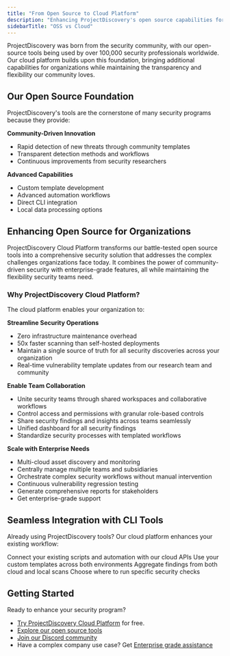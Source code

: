 ```yaml
---
title: "From Open Source to Cloud Platform"
description: "Enhancing ProjectDiscovery's open source capabilities for organizations"
sidebarTitle: "OSS vs Cloud"
---
```


ProjectDiscovery was born from the security community, with our open-source tools being used by over 100,000 security professionals worldwide. Our cloud platform builds upon this foundation, bringing additional capabilities for organizations while maintaining the transparency and flexibility our community loves.

## Our Open Source Foundation

ProjectDiscovery's tools are the cornerstone of many security programs because they provide:

**Community-Driven Innovation**
- Rapid detection of new threats through community templates
- Transparent detection methods and workflows
- Continuous improvements from security researchers

**Advanced Capabilities**
- Custom template development
- Advanced automation workflows
- Direct CLI integration
- Local data processing options

## Enhancing Open Source for Organizations

ProjectDiscovery Cloud Platform transforms our battle-tested open source tools into a comprehensive security solution that addresses the complex challenges organizations face today. It combines the power of community-driven security with enterprise-grade features, all while maintaining the flexibility security teams need.

### Why ProjectDiscovery Cloud Platform?

The cloud platform enables your organization to:

**Streamline Security Operations**
- Zero infrastructure maintenance overhead
- 50x faster scanning than self-hosted deployments
- Maintain a single source of truth for all security discoveries across your organization
- Real-time vulnerability template updates from our research team and community

**Enable Team Collaboration**
- Unite security teams through shared workspaces and collaborative workflows
- Control access and permissions with granular role-based controls
- Share security findings and insights across teams seamlessly
- Unified dashboard for all security findings
- Standardize security processes with templated workflows

**Scale with Enterprise Needs**
- Multi-cloud asset discovery and monitoring
- Centrally manage multiple teams and subsidiaries
- Orchestrate complex security workflows without manual intervention
- Continuous vulnerability regression testing
- Generate comprehensive reports for stakeholders
- Get enterprise-grade support

## Seamless Integration with CLI Tools

Already using ProjectDiscovery tools? Our cloud platform enhances your existing workflow:

<CardGroup cols={2}>
  <Card title="CLI Integration" icon="terminal">
    Connect your existing scripts and automation with our cloud APIs
  </Card>
  <Card title="Template Sync" icon="rotate">
    Use your custom templates across both environments
  </Card>
  <Card title="Unified Results" icon="database">
    Aggregate findings from both cloud and local scans
  </Card>
  <Card title="Flexible Deployment" icon="server">
    Choose where to run specific security checks
  </Card>
</CardGroup>

## Getting Started

Ready to enhance your security program?
- [Try ProjectDiscovery Cloud Platform](https://cloud.projectdiscovery.io) for free.
- [Explore our open source tools](https://github.com/projectdiscovery)
- [Join our Discord community](https://discord.com/invite/projectdiscovery)
- Have a complex company use case? Get [Enterprise grade assistance](https://projectdiscovery.io/request-demo)
